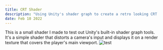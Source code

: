 ---
title: CRT Shader
description: "Using Unity's shader graph to create a retro looking CRT shader"
date: Feb 10 2022
---

This is a small shader I made to test out Unity's built-in shader graph tools. It's a simple shader that distorts a camera's input and displays it on a render texture that covers the player's main viewport.
![test](/images/doodle1.png "test")